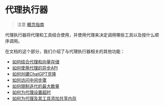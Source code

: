 

代理执行器
=====================================================================

>
> 注意 [概念指南](https://docs.langchain.com/docs/components/agents/agent-executor)
>

代理执行器将代理和工具结合使用，并使用代理来决定调用哪些工具以及按什么顺序调用。

在文档的这个部分，我们介绍了与代理执行器相关的其他功能：

* [如何结合代理和向量存储](agent_executors/examples/agent_vectorstore)
* [如何使用代理的异步API](agent_executors/examples/async_agent)
* [如何创建ChatGPT克隆](agent_executors/examples/chatgpt_clone)
* [如何访问中间步骤](agent_executors/examples/intermediate_steps)
* [如何限制迭代的最大数量](agent_executors/examples/max_iterations)
* [如何为代理设置超时](agent_executors/examples/max_time_limit)
* [如何为代理及其工具添加共享内存](agent_executors/examples/shared_memory)